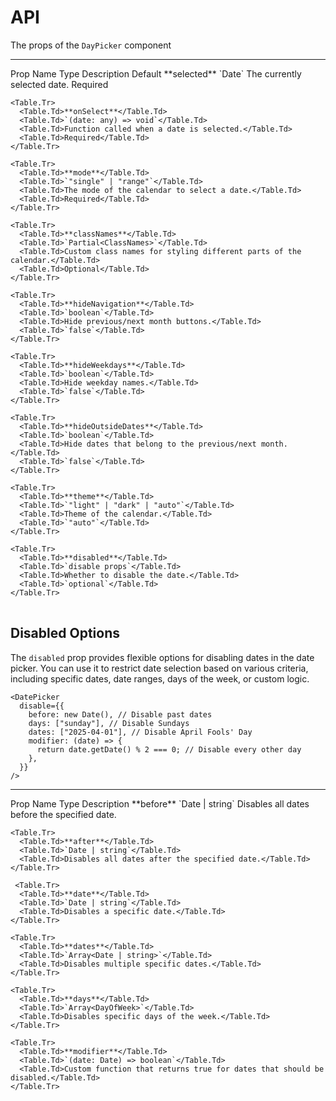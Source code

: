 
# API

The props of the `DayPicker` component

---

<Table>
  <thead>
    <Table.Tr>
      <Table.Th>Prop Name</Table.Th>
      <Table.Th>Type</Table.Th>
      <Table.Th>Description</Table.Th>
      <Table.Th>Default</Table.Th>
    </Table.Tr>
  </thead>
  <tbody>
    <Table.Tr>
      <Table.Td>**selected**</Table.Td>
      <Table.Td>`Date`</Table.Td>
      <Table.Td>The currently selected date.</Table.Td>
      <Table.Td>Required</Table.Td>
    </Table.Tr>

    <Table.Tr>
      <Table.Td>**onSelect**</Table.Td>
      <Table.Td>`(date: any) => void`</Table.Td>
      <Table.Td>Function called when a date is selected.</Table.Td>
      <Table.Td>Required</Table.Td>
    </Table.Tr>

    <Table.Tr>
      <Table.Td>**mode**</Table.Td>
      <Table.Td>`"single" | "range"`</Table.Td>
      <Table.Td>The mode of the calendar to select a date.</Table.Td>
      <Table.Td>Required</Table.Td>
    </Table.Tr>

    <Table.Tr>
      <Table.Td>**classNames**</Table.Td>
      <Table.Td>`Partial<ClassNames>`</Table.Td>
      <Table.Td>Custom class names for styling different parts of the calendar.</Table.Td>
      <Table.Td>Optional</Table.Td>
    </Table.Tr>

    <Table.Tr>
      <Table.Td>**hideNavigation**</Table.Td>
      <Table.Td>`boolean`</Table.Td>
      <Table.Td>Hide previous/next month buttons.</Table.Td>
      <Table.Td>`false`</Table.Td>
    </Table.Tr>

    <Table.Tr>
      <Table.Td>**hideWeekdays**</Table.Td>
      <Table.Td>`boolean`</Table.Td>
      <Table.Td>Hide weekday names.</Table.Td>
      <Table.Td>`false`</Table.Td>
    </Table.Tr>

    <Table.Tr>
      <Table.Td>**hideOutsideDates**</Table.Td>
      <Table.Td>`boolean`</Table.Td>
      <Table.Td>Hide dates that belong to the previous/next month.</Table.Td>
      <Table.Td>`false`</Table.Td>
    </Table.Tr>

    <Table.Tr>
      <Table.Td>**theme**</Table.Td>
      <Table.Td>`"light" | "dark" | "auto"`</Table.Td>
      <Table.Td>Theme of the calendar.</Table.Td>
      <Table.Td>`"auto"`</Table.Td>
    </Table.Tr>

    <Table.Tr>
      <Table.Td>**disabled**</Table.Td>
      <Table.Td>`disable props`</Table.Td>
      <Table.Td>Whether to disable the date.</Table.Td>
      <Table.Td>`optional`</Table.Td>
    </Table.Tr>

  </tbody>
</Table>

## Disabled Options

The `disabled` prop provides flexible options for disabling dates in the date picker. You can use it to restrict date selection based on various criteria, including specific dates, date ranges, days of the week, or custom logic.

```tsx
<DatePicker
  disable={{
    before: new Date(), // Disable past dates
    days: ["sunday"], // Disable Sundays
    dates: ["2025-04-01"], // Disable April Fools' Day
    modifier: (date) => {
      return date.getDate() % 2 === 0; // Disable every other day
    },
  }}
/>
```

---

<Table>
  <thead>
    <Table.Tr>
      <Table.Th>Prop Name</Table.Th>
      <Table.Th>Type</Table.Th>
      <Table.Th>Description</Table.Th>
    </Table.Tr>
  </thead>
  <tbody>
    <Table.Tr>
      <Table.Td>**before**</Table.Td>
      <Table.Td>`Date | string`</Table.Td>
      <Table.Td>Disables all dates before the specified date.</Table.Td>
    </Table.Tr>

    <Table.Tr>
      <Table.Td>**after**</Table.Td>
      <Table.Td>`Date | string`</Table.Td>
      <Table.Td>Disables all dates after the specified date.</Table.Td>
    </Table.Tr>

     <Table.Tr>
      <Table.Td>**date**</Table.Td>
      <Table.Td>`Date | string`</Table.Td>
      <Table.Td>Disables a specific date.</Table.Td>
    </Table.Tr>

    <Table.Tr>
      <Table.Td>**dates**</Table.Td>
      <Table.Td>`Array<Date | string>`</Table.Td>
      <Table.Td>Disables multiple specific dates.</Table.Td>
    </Table.Tr>

    <Table.Tr>
      <Table.Td>**days**</Table.Td>
      <Table.Td>`Array<DayOfWeek>`</Table.Td>
      <Table.Td>Disables specific days of the week.</Table.Td>
    </Table.Tr>

    <Table.Tr>
      <Table.Td>**modifier**</Table.Td>
      <Table.Td>`(date: Date) => boolean`</Table.Td>
      <Table.Td>Custom function that returns true for dates that should be disabled.</Table.Td>
    </Table.Tr>

  </tbody>

</Table>
